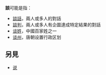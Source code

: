 '''談'''可能是指：

* [[談話|談話]]，兩人或多人的對話
* [[談判|談判]]，兩人或多人有企圖達成特定結果的對話
* [[谈姓|谈姓]]，中國百家姓之一
* [[谈州|谈州]]，唐朝设置行政区划

== 另見 ==
* [[说|说]]

{{disambig|T談|Cat=一字消歧义}}